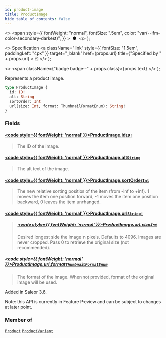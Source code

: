 ```yaml
---
id: product-image
title: ProductImage
hide_table_of_contents: false
---
```


  <>
    <span
      style={{
        fontWeight: "normal",
        fontSize: ".5em",
        color: "var(--ifm-color-secondary-darkest)",
      }}
    >
      &nbsp;●&nbsp;
    </span>
  </>
);

  <>
    Specification
    <a
      className="link"
      style={{ fontSize: "1.5em", paddingLeft: "4px" }}
      target="\_blank"
      href={props.url}
      title={"Specified by " + props.url}
    >
      ⎘
    </a>
  </>
);

  <>
    <span className={"badge badge--" + props.class}>{props.text}</span>
  </>
);

Represents a product image.

```graphql
type ProductImage {
  id: ID!
  alt: String
  sortOrder: Int
  url(size: Int, format: ThumbnailFormatEnum): String!
}
```

### Fields

#### [<code style={{ fontWeight: 'normal' }}>ProductImage.<b>id</b></code>](#)<Bullet />[`ID!`](../../api-reference/scalars/id) <Badge class="secondary" text="non-null"/> <Badge class="secondary" text="scalar"/>

> The ID of the image.

#### [<code style={{ fontWeight: 'normal' }}>ProductImage.<b>alt</b></code>](#)<Bullet />[`String`](../../api-reference/scalars/string) <Badge class="secondary" text="scalar"/>

> The alt text of the image.

#### [<code style={{ fontWeight: 'normal' }}>ProductImage.<b>sortOrder</b></code>](#)<Bullet />[`Int`](../../api-reference/scalars/int) <Badge class="secondary" text="scalar"/>

> The new relative sorting position of the item (from -inf to +inf). 1 moves the item one position forward, -1 moves the item one position backward, 0 leaves the item unchanged.

#### [<code style={{ fontWeight: 'normal' }}>ProductImage.<b>url</b></code>](#)<Bullet />[`String!`](../../api-reference/scalars/string) <Badge class="secondary" text="non-null"/> <Badge class="secondary" text="scalar"/>

> ##### [<code style={{ fontWeight: 'normal' }}>ProductImage.url.<b>size</b></code>](#)<Bullet />[`Int`](../../api-reference/scalars/int) <Badge class="secondary" text="scalar"/>
>
> Desired longest side the image in pixels. Defaults to 4096. Images are never cropped. Pass 0 to retrieve the original size (not recommended).

##### [<code style={{ fontWeight: 'normal' }}>ProductImage.url.<b>format</b></code>](#)<Bullet />[`ThumbnailFormatEnum`](../../api-reference/enums/thumbnail-format-enum) <Badge class="secondary" text="enum"/>

> The format of the image. When not provided, format of the original image will be used.

Added in Saleor 3.6.

Note: this API is currently in Feature Preview and can be subject to changes at later point.

>

### Member of

[`Product`](../../api-reference/objects/product) <Badge class="secondary" text="object"/><Bullet />[`ProductVariant`](../../api-reference/objects/product-variant) <Badge class="secondary" text="object"/>

